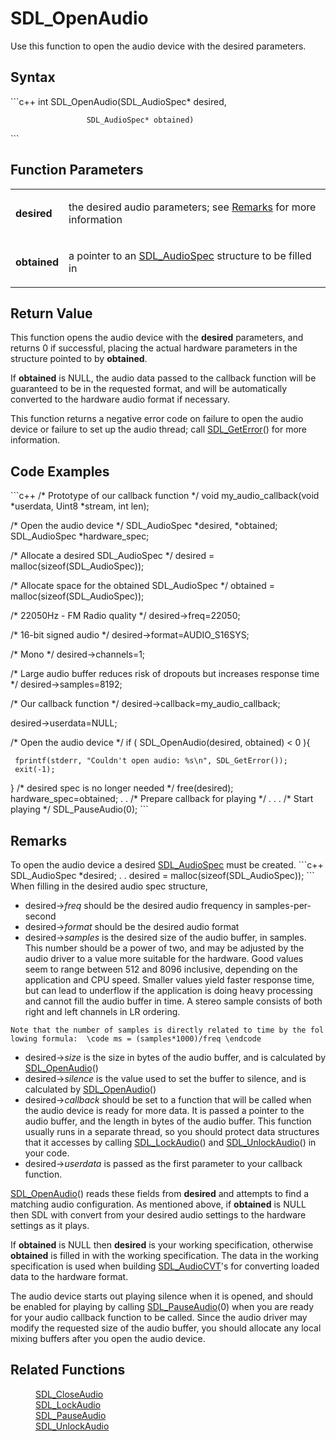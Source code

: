<!-- pragma section-numbers off -->
<!-- pragma disable-camelcase -->

= SDL_OpenAudio =
Use this function to open the audio device with the desired parameters.


== Syntax ==
```c++
int SDL_OpenAudio(SDL_AudioSpec* desired,
                  SDL_AudioSpec* obtained)
```

== Function Parameters ==
{|
|'''desired'''
|the desired audio parameters; see [[#Remarks|Remarks]] for more information
|-
|'''obtained'''
|a pointer to an [[SDL_AudioSpec]] structure to be filled in
|}

== Return Value ==
This function opens the audio device with the '''desired''' parameters, and returns 0 if successful, placing the actual hardware parameters in the structure pointed to by '''obtained'''.  

If '''obtained''' is NULL, the audio data passed to the callback function will be guaranteed to be in the requested format, and will be automatically converted to the hardware audio format if necessary.  

This function returns a negative error code on failure to open the audio device or failure to set up the audio thread; call [[SDL_GetError]]() for more information.

== Code Examples ==
```c++
/* Prototype of our callback function */
void my_audio_callback(void *userdata, Uint8 *stream, int len);

/* Open the audio device */
SDL_AudioSpec *desired, *obtained;
SDL_AudioSpec *hardware_spec;

/* Allocate a desired SDL_AudioSpec */
desired = malloc(sizeof(SDL_AudioSpec));

/* Allocate space for the obtained SDL_AudioSpec */
obtained = malloc(sizeof(SDL_AudioSpec));

/* 22050Hz - FM Radio quality */
desired->freq=22050;

/* 16-bit signed audio */
desired->format=AUDIO_S16SYS;

/* Mono */
desired->channels=1;

/* Large audio buffer reduces risk of dropouts but increases response time */
desired->samples=8192;

/* Our callback function */
desired->callback=my_audio_callback;

desired->userdata=NULL;

/* Open the audio device */
if ( SDL_OpenAudio(desired, obtained) < 0 ){
  fprintf(stderr, "Couldn't open audio: %s\n", SDL_GetError());
  exit(-1);
}
/* desired spec is no longer needed */
free(desired);
hardware_spec=obtained;
.
.
/* Prepare callback for playing */
.
.
.
/* Start playing */
SDL_PauseAudio(0);
```

== Remarks ==
To open the audio device a desired [[SDL_AudioSpec]] must be created. 
```c++
SDL_AudioSpec *desired;
.
.
desired = malloc(sizeof(SDL_AudioSpec));
```
When filling in the desired audio spec structure, 
*desired->''freq'' should be the desired audio frequency in samples-per-second
*desired->''format'' should be the desired audio format
*desired->''samples'' is the desired size of the audio buffer, in samples.  This number should be a power of two, and may be adjusted by the audio driver to a value more suitable for the hardware.  Good values seem to range between 512 and 8096 inclusive, depending on the application and CPU speed.  Smaller values yield faster response time, but can lead to underflow if the application is doing heavy processing and cannot fill the audio buffer in time.  A stereo sample consists of both right and left channels in LR ordering.
 Note that the number of samples is directly related to time by the following formula:  \code ms = (samples*1000)/freq \endcode
*desired->''size'' is the size in bytes of the audio buffer, and is calculated by [[SDL_OpenAudio]]()
*desired->''silence'' is the value used to set the buffer to silence, and is calculated by [[SDL_OpenAudio]]()
*desired->''callback'' should be set to a function that will be called when the audio device is ready for more data.  It is passed a pointer to the audio buffer, and the length in bytes of the audio buffer.  This function usually runs in a separate thread, so you should protect data structures that it accesses by calling [[SDL_LockAudio]]() and [[SDL_UnlockAudio]]() in your code.
*desired->''userdata'' is passed as the first parameter to your callback function.

[[SDL_OpenAudio]]() reads these fields from '''desired''' and attempts to find a matching audio configuration. As mentioned above, if '''obtained''' is NULL then SDL with convert from your desired audio settings to the hardware settings as it plays.

If '''obtained''' is NULL then '''desired''' is your working specification, otherwise '''obtained''' is filled in with the working specification. The data in the working specification is used when building [[SDL_AudioCVT]]'s for converting loaded data to the hardware format.

The audio device starts out playing silence when it is opened, and should be enabled for playing by calling [[SDL_PauseAudio]](0) when you are ready for your audio callback function to be called.  Since the audio driver may modify the requested size of the audio buffer, you should allocate any local mixing buffers after you open the audio device.

== Related Functions ==
:[[SDL_CloseAudio]]
:[[SDL_LockAudio]]
:[[SDL_PauseAudio]]
:[[SDL_UnlockAudio]]
